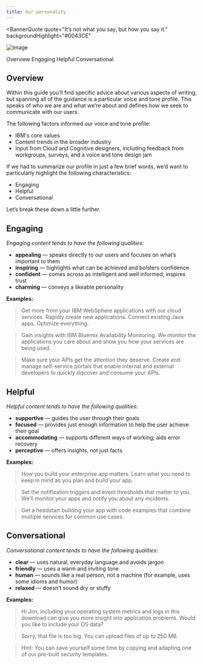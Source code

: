 ```yaml
---
title: Our personality
---
```


<BannerQuote
  quote="It’s not what you say, but how you say it."
  backgroundHighlight="#0043CE"
>

![Image](./images/illustrations/our-personality.svg)

</BannerQuote>

<AnchorLinks>
  <AnchorLink>Overview</AnchorLink>
  <AnchorLink>Engaging</AnchorLink>
  <AnchorLink>Helpful</AnchorLink>
  <AnchorLink>Conversational</AnchorLink>
</AnchorLinks>

## Overview
Within this guide you’ll find specific advice about various aspects of writing, but spanning all of 
the guidance is a particular voice and tone profile. This speaks of who we are and what we’re about 
and defines how we seek to communicate with our users.

The following factors informed our voice and tone profile:
- IBM's core values
- Content trends in the broader industry
- Input from Cloud and Cognitive designers, including feedback from workgroups, surveys, and a voice and tone design jam

If we had to summarize our profile in just a few brief words, we’d want to particularly highlight the following 
characteristics:
- Engaging
- Helpful
- Conversational

Let’s break these down a little further.


## Engaging

_Engaging content tends to have the following qualities:_
- **appealing** — speaks directly to our users and focuses on what’s important to them
- **inspiring** — highlights what can be achieved and bolsters confidence
- **confident** — comes across as intelligent and well informed; inspires trust
- **charming** — conveys a likeable personality

**Examples:**
> Get more from your IBM WebSphere applications with our cloud services.
Rapidly create new applications. Connect existing Java apps. Optimize everything.

> Gain insights with IBM Bluemix Availability Monitoring.
We monitor the applications you care about and show you how your services are being used.

> Make sure your APIs get the attention they deserve.
Create and manage self-service portals that enable internal and external developers to quickly discover and consume your APIs.


## Helpful

_Helpful content tends to have the following qualities:_
- **supportive** — guides the user through their goals
- **focused** — provides just enough information to help the user achieve their goal
- **accommodating** — supports different ways of working; aids error recovery
- **perceptive** — offers insights, not just facts

**Examples:**
> How you build your enterprise app matters. Learn what you need to keep in mind as you plan and build your app.

> Set the notification triggers and event thresholds that matter to you. We’ll monitor your apps and notify you about any incidents.

> Get a headstart building your app with code examples that combine multiple services for common use cases.


## Conversational

_Conversational content tends to have the following qualities:_
- **clear** — uses natural, everyday language and avoids jargon
- **friendly** — uses a warm and inviting tone
- **human** — sounds like a real person, not a machine (for example, uses some idioms and humor)
- **relaxed** — doesn’t sound dry or stuffy

**Examples:**
> Hi Jim, including your operating system metrics and logs in this download can give you more insight into application problems. Would you like to include your OS data?

> Sorry, that file is too big. You can upload files of up to 250 MB.

> Hint: You can save yourself some time by copying and adapting one of our pre-built security templates.